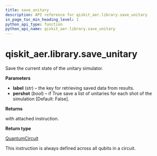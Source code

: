 ```yaml
---
title: save_unitary
description: API reference for qiskit_aer.library.save_unitary
in_page_toc_min_heading_level: 1
python_api_type: function
python_api_name: qiskit_aer.library.save_unitary
---
```


# qiskit\_aer.library.save\_unitary

<Function id="qiskit_aer.library.save_unitary" isDedicatedPage={true} github="https://github.com/qiskit/qiskit-aer/tree/stable/0.11/qiskit_aer/library/save_instructions/save_unitary.py" signature="save_unitary(self, label='unitary', pershot=False)">
  Save the current state of the unitary simulator.

  **Parameters**

  *   **label** (*str*) – the key for retrieving saved data from results.
  *   **pershot** (*bool*) – if True save a list of unitaries for each shot of the simulation \[Default: False].

  **Returns**

  with attached instruction.

  **Return type**

  [QuantumCircuit](qiskit.circuit.QuantumCircuit "qiskit.circuit.QuantumCircuit")

  <Admonition title="Note" type="note">
    This instruction is always defined across all qubits in a circuit.
  </Admonition>
</Function>

